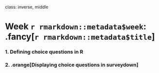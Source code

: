 
class: inverse, middle

# Week `r rmarkdown::metadata$week`: .fancy[`r rmarkdown::metadata$title`]

### 1. Defining choice questions in R
### 2. .orange[Displaying choice questions in surveydown]
